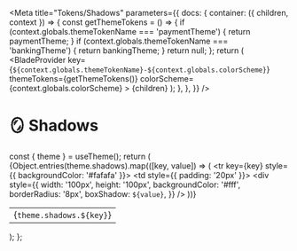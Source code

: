 
<Meta
  title="Tokens/Shadows"
  parameters={{
    docs: {
      container: ({ children, context }) => {
        const getThemeTokens = () => {
          if (context.globals.themeTokenName === 'paymentTheme') {
            return paymentTheme;
          }
          if (context.globals.themeTokenName === 'bankingTheme') {
            return bankingTheme;
          }
          return null;
        };
        return (
          <DocsContainer context={context}>
            <BladeProvider
              key={`${context.globals.themeTokenName}-${context.globals.colorScheme}`}
              themeTokens={getThemeTokens()}
              colorScheme={context.globals.colorScheme}
            >
              {children}
            </BladeProvider>
          </DocsContainer>
        );
      },
    },
  }}
/>

# 🪞 Shadows

  const { theme } = useTheme();
  return (
    <table>
      <tbody>
        {Object.entries(theme.shadows).map(([key, value]) => (
          <tr key={key} style={{ backgroundColor: '#fafafa' }}>
            <td>{`theme.shadows.${key}`}</td>
            <td style={{ padding: '20px' }}>
              <div
                style={{
                  width: '100px',
                  height: '100px',
                  backgroundColor: '#fff',
                  borderRadius: '8px',
                  boxShadow: `${value}`,
                }}
              />
            </td>
          </tr>
        ))}
      </tbody>
    </table>
  );
};

<Border />
